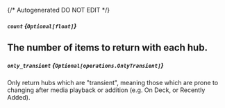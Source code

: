 {/* Autogenerated DO NOT EDIT  */}

##### `count` *{`Optional[float]`}*
The number of items to return with each hub.
---
##### `only_transient` *{`Optional[operations.OnlyTransient]`}*
Only return hubs which are "transient", meaning those which are prone to changing after media playback or addition (e.g. On Deck, or Recently Added).

<Collapsible openLabel={Labels.showProperties} closeLabel={Labels.hideProperties}>
  <OnlyTransient />
</Collapsible>


